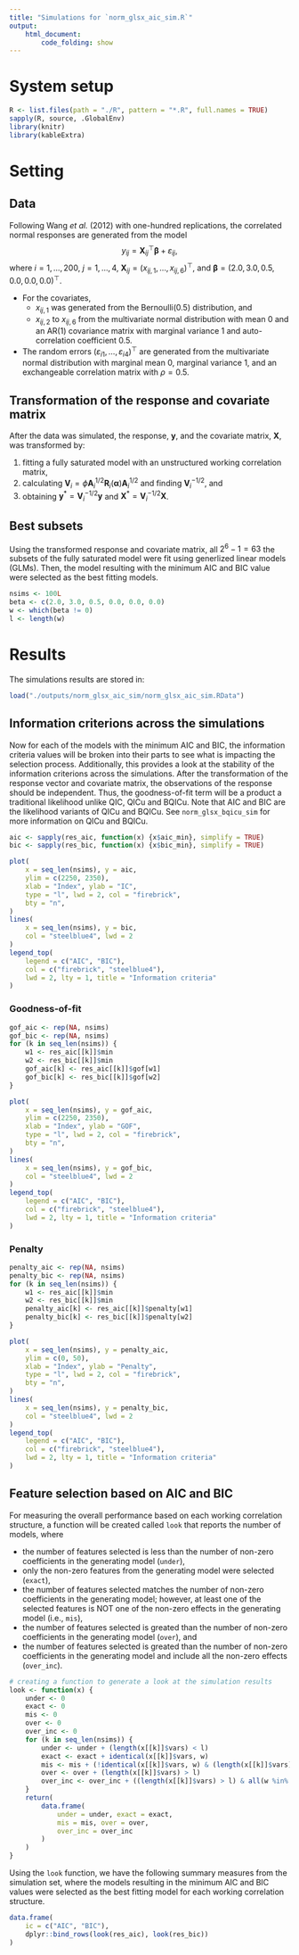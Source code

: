 ```yaml
---
title: "Simulations for `norm_glsx_aic_sim.R`"
output:
    html_document:
        code_folding: show
---
```


# System setup
```r
R <- list.files(path = "./R", pattern = "*.R", full.names = TRUE)
sapply(R, source, .GlobalEnv)
library(knitr)
library(kableExtra)
```

# Setting

## Data
Following Wang *et al.* (2012) with one-hundred replications, the correlated normal responses are generated from the model $$y_{ij} = \mathbf{X}_{ij}^{\top}\boldsymbol{\beta} + \varepsilon_{ij},$$ where $i = 1, \ldots, 200,$ $j = 1, \ldots, 4,$ $\mathbf{X}_{ij} = (x_{ij, 1}, \ldots, x_{ij, 6})^{\top},$ and $\boldsymbol{\beta} = (2.0, 3.0, 0.5, 0.0, 0.0, 0.0)^{\top}.$

- For the covariates,
    - $x_{ij,1}$ was generated from the Bernoulli(0.5) distribution, and 
    - $x_{ij,2}$ to $x_{ij,6}$ from the multivariate normal distribution with mean 0 and an AR(1) covariance matrix with marginal variance 1 and auto-correlation coefficient 0.5.
- The random errors $(\varepsilon_{i1}, \ldots, \varepsilon_{i4})^{\top}$ are generated from the multivariate normal distribution with marginal mean 0, marginal variance 1, and an exchangeable correlation matrix with $\rho = 0.5$.

## Transformation of the response and covariate matrix
After the data was simulated, the response, $\mathbf{y},$ and the covariate matrix, $\mathbf{X},$ was transformed by:

1. fitting a fully saturated model with an unstructured working correlation matrix,
2. calculating $\mathbf{V}_{i} = \phi \mathbf{A}_{i}^{1/2}\mathbf{R}_{i}(\boldsymbol{\alpha})\mathbf{A}_{i}^{1/2}$ and finding $\mathbf{V}_{i}^{-1/2}$, and
3. obtaining $\mathbf{y}^{*} = \mathbf{V}_{i}^{-1/2}\mathbf{y}$ and $\mathbf{X}^{*} = \mathbf{V}_{i}^{-1/2}\mathbf{X}$. 

## Best subsets
Using the transformed response and covariate matrix, all $2^6 - 1 = 63$ the subsets of the fully saturated model were fit using generlized linear models (GLMs). Then, the model resulting with the minimum AIC and BIC value were selected as the best fitting models.

```r
nsims <- 100L
beta <- c(2.0, 3.0, 0.5, 0.0, 0.0, 0.0)
w <- which(beta != 0)
l <- length(w)
```

# Results
The simulations results are stored in:
```r
load("./outputs/norm_glsx_aic_sim/norm_glsx_aic_sim.RData")
```

## Information criterions across the simulations {.tabset .tabset-fade .tabset-pills}
Now for each of the models with the minimum AIC and BIC, the information criteria values will be broken into their parts to see what is impacting the selection process. Additionally, this provides a look at the stability of the information criterions across the simulations. After the transformation of the response vector and covariate matrix, the observations of the response should be independent. Thus, the goodness-of-fit term will be a product a traditional likelihood unlike QIC, QICu and BQICu. Note that AIC and BIC are the likelihood variants of QICu and BQICu. See `norm_glsx_bqicu_sim` for more information on QICu and BQICu.
```r
aic <- sapply(res_aic, function(x) {x$aic_min}, simplify = TRUE)
bic <- sapply(res_bic, function(x) {x$bic_min}, simplify = TRUE)

plot(
    x = seq_len(nsims), y = aic,
    ylim = c(2250, 2350),
    xlab = "Index", ylab = "IC",
    type = "l", lwd = 2, col = "firebrick",
    bty = "n",
)
lines(
    x = seq_len(nsims), y = bic,
    col = "steelblue4", lwd = 2
)
legend_top(
    legend = c("AIC", "BIC"),
    col = c("firebrick", "steelblue4"),
    lwd = 2, lty = 1, title = "Information criteria"
)
```

### Goodness-of-fit
```r
gof_aic <- rep(NA, nsims)
gof_bic <- rep(NA, nsims)
for (k in seq_len(nsims)) {
    w1 <- res_aic[[k]]$min
    w2 <- res_bic[[k]]$min
    gof_aic[k] <- res_aic[[k]]$gof[w1]
    gof_bic[k] <- res_bic[[k]]$gof[w2]
}

plot(
    x = seq_len(nsims), y = gof_aic,
    ylim = c(2250, 2350),
    xlab = "Index", ylab = "GOF",
    type = "l", lwd = 2, col = "firebrick",
    bty = "n",
)
lines(
    x = seq_len(nsims), y = gof_bic,
    col = "steelblue4", lwd = 2
)
legend_top(
    legend = c("AIC", "BIC"),
    col = c("firebrick", "steelblue4"),
    lwd = 2, lty = 1, title = "Information criteria"
)
```

### Penalty
```r
penalty_aic <- rep(NA, nsims)
penalty_bic <- rep(NA, nsims)
for (k in seq_len(nsims)) {
    w1 <- res_aic[[k]]$min
    w2 <- res_bic[[k]]$min
    penalty_aic[k] <- res_aic[[k]]$penalty[w1]
    penalty_bic[k] <- res_bic[[k]]$penalty[w2]
}

plot(
    x = seq_len(nsims), y = penalty_aic,
    ylim = c(0, 50),
    xlab = "Index", ylab = "Penalty",
    type = "l", lwd = 2, col = "firebrick",
    bty = "n",
)
lines(
    x = seq_len(nsims), y = penalty_bic,
    col = "steelblue4", lwd = 2
)
legend_top(
    legend = c("AIC", "BIC"),
    col = c("firebrick", "steelblue4"),
    lwd = 2, lty = 1, title = "Information criteria"
)
```

## Feature selection based on AIC and BIC
For measuring the overall performance based on each working correlation structure, a function will be created called `look` that reports the number of models, where

- the number of features selected is less than the number of non-zero coefficients in the generating model (`under`), 
- only the non-zero features from the generating model were selected (`exact`), 
- the number of features selected matches the number of non-zero coefficients in the generating model; however, at least one of the selected features is NOT one of the non-zero effects in the generating model (i.e., `mis`),
- the number of features selected is greated than the number of non-zero coefficients in the generating model (`over`), and
- the number of features selected is greated than the number of non-zero coefficients in the generating model and include all the non-zero effects (`over_inc`).

```r
# creating a function to generate a look at the simulation results
look <- function(x) {
    under <- 0
    exact <- 0
    mis <- 0
    over <- 0
    over_inc <- 0
    for (k in seq_len(nsims)) {
        under <- under + (length(x[[k]]$vars) < l)
        exact <- exact + identical(x[[k]]$vars, w)
        mis <- mis + (!identical(x[[k]]$vars, w) & (length(x[[k]]$vars) == l))
        over <- over + (length(x[[k]]$vars) > l)
        over_inc <- over_inc + ((length(x[[k]]$vars) > l) & all(w %in% x[[k]]$vars))
    }
    return(
        data.frame(
            under = under, exact = exact,
            mis = mis, over = over,
            over_inc = over_inc
        )
    )
}
```

Using the `look` function, we have the following summary measures from the simulation set, where the models resulting in the minimum AIC and BIC values were selected as the best fitting model for each working correlation structure.

```r
data.frame(
    ic = c("AIC", "BIC"),
    dplyr::bind_rows(look(res_aic), look(res_bic))
)
```